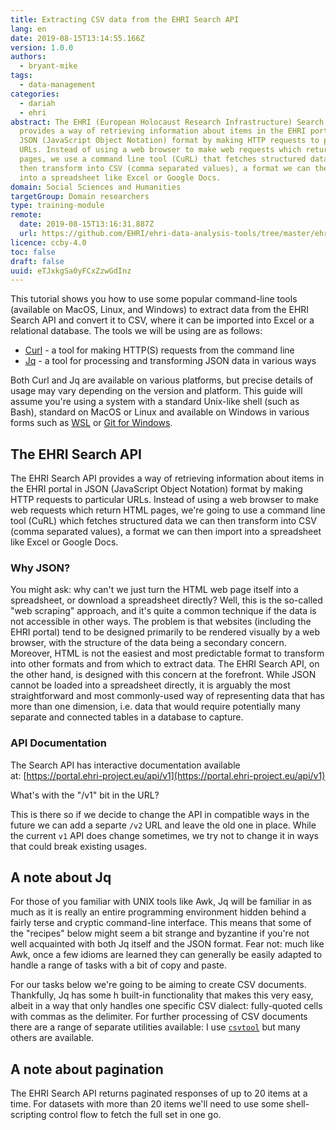 ```yaml
---
title: Extracting CSV data from the EHRI Search API
lang: en
date: 2019-08-15T13:14:55.166Z
version: 1.0.0
authors:
  - bryant-mike
tags:
  - data-management
categories:
  - dariah
  - ehri
abstract: The EHRI (European Holocaust Research Infrastructure) Search API
  provides a way of retrieving information about items in the EHRI portal in
  JSON (JavaScript Object Notation) format by making HTTP requests to particular
  URLs. Instead of using a web browser to make web requests which return HTML
  pages, we use a command line tool (CuRL) that fetches structured data we can
  then transform into CSV (comma separated values), a format we can then import
  into a spreadsheet like Excel or Google Docs.
domain: Social Sciences and Humanities
targetGroup: Domain researchers
type: training-module
remote:
  date: 2019-08-15T13:16:31.887Z
  url: https://github.com/EHRI/ehri-data-analysis-tools/tree/master/ehri-search-api
licence: ccby-4.0
toc: false
draft: false
uuid: eTJxkgSa0yFCxZzwGdInz
---
```

This tutorial shows you how to use some popular command-line tools (available on MacOS, Linux, and Windows) to extract data from the EHRI Search API and convert it to CSV, where it can be imported into Excel or a relational database. The tools we will be using are as follows:

- [Curl](https://curl.haxx.se/) - a tool for making HTTP(S) requests from the command line
- [Jq](https://stedolan.github.io/jq/) - a tool for processing and transforming JSON data in various ways

Both Curl and Jq are available on various platforms, but precise details of usage may vary depending on the version and platform. This guide will assume you're using a system with a standard Unix-like shell (such as Bash), standard on MacOS or Linux and available on Windows in various forms such as [WSL](https://itsfoss.com/install-bash-on-windows/) or [Git for Windows](https://gitforwindows.org/).

## [](https://github.com/EHRI/ehri-data-analysis-tools/tree/master/ehri-search-api#the-ehri-search-api)The EHRI Search API

The EHRI Search API provides a way of retrieving information about items in the EHRI portal in JSON (JavaScript Object Notation) format by making HTTP requests to particular URLs. Instead of using a web browser to make web requests which return HTML pages, we're going to use a command line tool (CuRL) which fetches structured data we can then transform into CSV (comma separated values), a format we can then import into a spreadsheet like Excel or Google Docs.

### [](https://github.com/EHRI/ehri-data-analysis-tools/tree/master/ehri-search-api#why-json)Why JSON?

You might ask: why can't we just turn the HTML web page itself into a spreadsheet, or download a spreadsheet directly? Well, this is the so-called "web scraping" approach, and it's quite a common technique if the data is not accessible in other ways. The problem is that websites (including the EHRI portal) tend to be designed primarily to be rendered visually by a web browser, with the structure of the data being a secondary concern. Moreover, HTML is not the easiest and most predictable format to transform into other formats and from which to extract data. The EHRI Search API, on the other hand, is designed with this concern at the forefront. While JSON cannot be loaded into a spreadsheet directly, it is arguably the most straightforward and most commonly-used way of representing data that has more than one dimension, i.e. data that would require potentially many separate and connected tables in a database to capture.

### [](https://github.com/EHRI/ehri-data-analysis-tools/tree/master/ehri-search-api#api-documentation)API Documentation

The Search API has interactive documentation available at: [https://portal.ehri-project.eu/api/v1](https://portal.ehri-project.eu/api/v1)

What's with the "/v1" bit in the URL?

This is there so if we decide to change the API in compatible ways in the future we can add a separte `/v2` URL and leave the old one in place. While the current `v1` API does change sometimes, we try not to change it in ways that could break existing usages.

## [](https://github.com/EHRI/ehri-data-analysis-tools/tree/master/ehri-search-api#a-note-about-jq)A note about Jq

For those of you familiar with UNIX tools like Awk, Jq will be familiar in as much as it is really an entire programming environment hidden behind a fairly terse and cryptic command-line interface. This means that some of the "recipes" below might seem a bit strange and byzantine if you're not well acquainted with both Jq itself and the JSON format. Fear not: much like Awk, once a few idioms are learned they can generally be easily adapted to handle a range of tasks with a bit of copy and paste.

For our tasks below we're going to be aiming to create CSV documents. Thankfully, Jq has some h built-in functionality that makes this very easy, albeit in a way that only handles one specific CSV dialect: fully-quoted cells with commas as the delimiter. For further processing of CSV documents there are a range of separate utilities available: I use [`csvtool`](http://manpages.ubuntu.com/manpages/bionic/man1/csvtool.1.html) but many others are available.

## [](https://github.com/EHRI/ehri-data-analysis-tools/tree/master/ehri-search-api#a-note-about-pagination)A note about pagination

The EHRI Search API returns paginated responses of up to 20 items at a time. For datasets with more than 20 items we'll need to use some shell-scripting control flow to fetch the full set in one go.